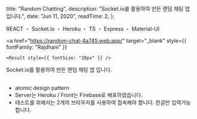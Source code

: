 
  title: "Random Chatting",
  description: "Socket.io를 활용하여 만든 랜덤 채팅 앱 입니다.",
  date: "Jun 11, 2020",
  readTime: 2,
};


<p style={{ textAlign: "center", fontFamily: "Rajdhani" }}>
  REACT ・ Socket.io ・ Heroku ・ TS ・ Express ・ Material-UI
</p>

<div
  style={{
    marginTop: "2.625rem",
    textAlign: "center",
    display: "flex",
    justifyContent: "center",
  }}
>
  <a
    href="https://github.com/o-henry/real-chat-socket"
    target="_blank"
    style={{ fontFamily: "Rajdhani" }}
  >
    <Github style={{ fontSize: "20px" }} />
  </a>

  <div style={{ width: "15px" }} />
  
  <a
    href="https://random-chat-4a745.web.app/"
    target="_blank"
    style={{ fontFamily: "Rajdhani" }}
  >
    <Result style={{ fontSize: "20px" }} />
  </a>
</div>

<p
  style={{
    paddingTop: "2rem",
    fontFamily: "seoulNamsanL",
    fontSize: "1.125rem",
  }}
>
  Socket.io를 활용하여 만든 랜덤 채팅 앱 입니다.
  <br />
  <br />
</p>

- atomic design pattern
- Server는 Heroku / Front는 Firebase로 배포하였습니다.
- 테스트를 위해서는 2개의 브라우저를 사용하여 접속해야 합니다. 한글만 입력가능합니다.
